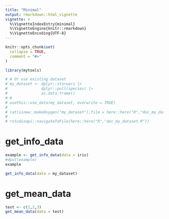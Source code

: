 ```yaml
---
title: "Minimal"
output: rmarkdown::html_vignette
vignette: >
  %\VignetteIndexEntry{minimal}
  %\VignetteEngine{knitr::rmarkdown}
  %\VignetteEncoding{UTF-8}
---
```


```r
knitr::opts_chunk$set(
  collapse = TRUE,
  comment = "#>"
)
```

```r
library(mytools)
```

<!-- WARNING - This vignette is generated by {fusen} from /dev/flat_minimal.Rmd: do not edit by hand -->

<!--
 You need to run the 'description' chunk in the '0-dev_history.Rmd' file before continuing your code there.
-->


```r
# # Or use existing dataset 
# my_dataset <- dplyr::starwars |>
#               dplyr::pull(species) |>
#               as.data.frame()
# #   
# usethis::use_data(my_dataset, overwrite = TRUE)
# 
# cat(sinew::makeOxygen("my_dataset"),file = here::here("R","doc_my_dataset.R") )
# 
# rstudioapi::navigateToFile(here::here("R","doc_my_dataset.R"))
```

# get_info_data

    

  

```r
example <- get_info_data(data = iris)
#dput(example)
example

get_info_data(data = my_dataset)


```

  

  

# get_mean_data

    

  

```r
test <- c(1,2,3)
get_mean_data(data = test)
```

  

  


